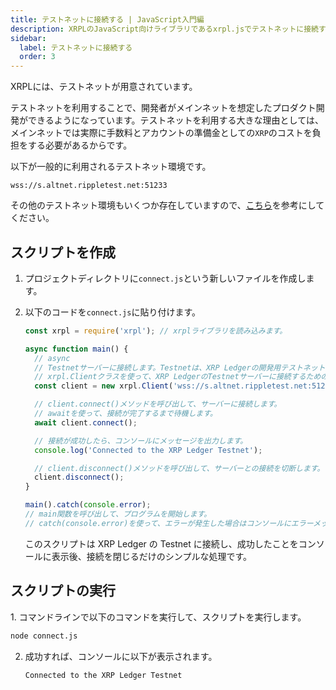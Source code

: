 ```yaml
---
title: テストネットに接続する | JavaScript入門編
description: XRPLのJavaScript向けライブラリであるxrpl.jsでテストネットに接続する方法について紹介しています。
sidebar:
  label: テストネットに接続する
  order: 3
---
```



XRPLには、テストネットが用意されています。

テストネットを利用することで、開発者がメインネットを想定したプロダクト開発ができるようになっています。テストネットを利用する大きな理由としては、メインネットでは実際に手数料とアカウントの準備金としての`XRP`のコストを負担をする必要があるからです。

以下が一般的に利用されるテストネット環境です。

`wss://s.altnet.rippletest.net:51233`

その他のテストネット環境もいくつか存在していますので、[こちら](https://xrpl.org/resources/dev-tools/xrp-faucets/)を参考にしてください。

## スクリプトを作成

<Steps>

1. プロジェクトディレクトリに`connect.js`という新しいファイルを作成します。
2. 以下のコードを`connect.js`に貼り付けます。

   ```javascript
   const xrpl = require('xrpl'); // xrplライブラリを読み込みます。

   async function main() {
     // async
     // Testnetサーバーに接続します。Testnetは、XRP Ledgerの開発用テストネットワークです。
     // xrpl.Clientクラスを使って、XRP LedgerのTestnetサーバーに接続するためのクライアントを作成します。
     const client = new xrpl.Client('wss://s.altnet.rippletest.net:51233');

     // client.connect()メソッドを呼び出して、サーバーに接続します。
     // awaitを使って、接続が完了するまで待機します。
     await client.connect();

     // 接続が成功したら、コンソールにメッセージを出力します。
     console.log('Connected to the XRP Ledger Testnet');

     // client.disconnect()メソッドを呼び出して、サーバーとの接続を切断します。
     client.disconnect();
   }

   main().catch(console.error);
   // main関数を呼び出して、プログラムを開始します。
   // catch(console.error)を使って、エラーが発生した場合はコンソールにエラーメッセージを出力します。
   ```

   このスクリプトは XRP Ledger の Testnet に接続し、成功したことをコンソールに表示後、接続を閉じるだけのシンプルな処理です。

</Steps>

## スクリプトの実行

<Steps>
1. コマンドラインで以下のコマンドを実行して、スクリプトを実行します。

   ```bash
   node connect.js
   ```

2. 成功すれば、コンソールに以下が表示されます。

   ```bash
   Connected to the XRP Ledger Testnet
   ```
</Steps>